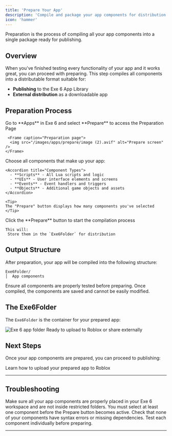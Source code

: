 ```yaml
---
title: 'Prepare Your App'
description: 'Compile and package your app components for distribution'
icon: 'hammer'
---
```


<Info>
Preparation is the process of compiling all your app components into a single package ready for publishing.
</Info>

## Overview

When you've finished testing every functionality of your app and it works great, you can proceed with preparing. This step compiles all components into a distributable format suitable for:

- **Publishing** to the Exe 6 App Library
- **External distribution** as a downloadable app

## Preparation Process

<Steps>
  <Step title="Navigate to Preparation Page">
    Go to **Apps** in Exe 6 and select **Prepare** to access the Preparation Page

     <Frame caption="Preparation page">
      <img src="/images/apps/prepare/image (2).avif" alt="Prepare screen" />
    </Frame>
  </Step>
  
  <Step title="Select App Components">
    Choose all components that make up your app:
    
    <Accordion title="Component Types">
      - **Scripts** - All Lua scripts and logic
      - **UIs** - User interface elements and screens
      - **Events** - Event handlers and triggers
      - **Objects** - Additional game objects and assets
    </Accordion>
    
    <Tip>
    The "Prepare" button displays how many components you've selected
    </Tip>
  </Step>
  
  <Step title="Compile Your App">
    Click the **Prepare** button to start the compilation process
    
    This will:
     Store them in the `Exe6Folder` for distribution
  </Step>
</Steps>

## Output Structure

After preparation, your app will be compiled into the following structure:

<CodeGroup>

```text Folder Structure
Exe6Folder/
│  App components
```

</CodeGroup>

<Warning>
Ensure all components are properly tested before preparing. Once compiled, the components are saved and cannot be easily modified.
</Warning>

## The Exe6Folder

The `Exe6Folder` is the container for your prepared app:

 <Frame caption="Exe 6 App folder">
      <img src="/images/apps/template/image (1).png" alt="Exe 6 app folder" />
    </Frame>

<CardGroup cols={1}>

  <Card title="Distribution Ready" icon="box">
    Ready to upload to Roblox or share externally
  </Card>
</CardGroup>

## Next Steps

Once your app components are prepared, you can proceed to publishing:

<Card title="Publish Your App" icon="rocket" href="/apps/publish">
  Learn how to upload your prepared app to Roblox
</Card>

---

## Troubleshooting

<AccordionGroup>
  <Accordion title="Component selection not showing">
    Make sure all your app components are properly placed in your Exe 6 workspace and are not inside restricted folders.
  </Accordion>
  
  <Accordion title="Prepare button is disabled">
    You must select at least one component before the Prepare button becomes active.
  </Accordion>
  
  <Accordion title="Compilation fails">
    Check that none of your components have syntax errors or missing dependencies. Test each component individually before preparing.
  </Accordion>
</AccordionGroup>

---
